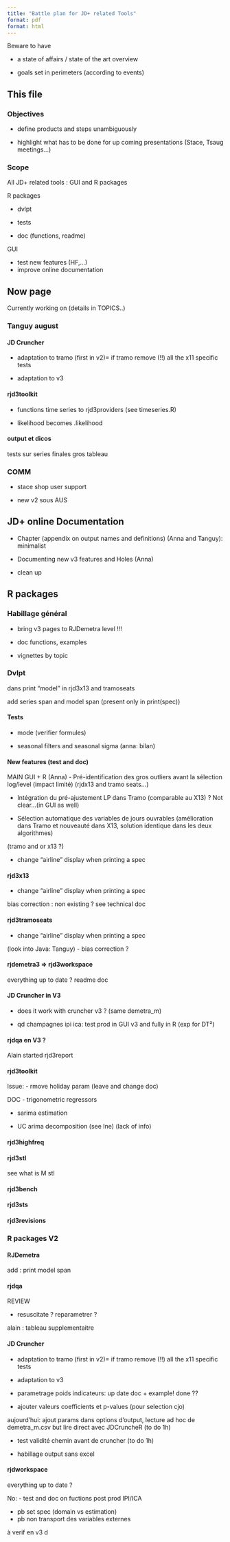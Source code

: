 ```yaml
---
title: "Battle plan for JD+ related Tools"
format: pdf
format: html 
---
```


Beware to have 

- a state of affairs / state of the art overview

- goals set in perimeters (according to events)

## This file 

### Objectives 

- define products and steps unambiguously

- highlight what has to be done for up coming presentations (Stace, Tsaug meetings...)

### Scope 

All JD+ related tools : GUI and R packages 

R packages 

- dvlpt 

- tests

- doc (functions, readme)

GUI 

- test new features (HF,...)
- improve online documentation 

## Now page

Currently working on (details in TOPICS..)

### Tanguy august

#### JD Cruncher 

- adaptation to tramo (first in v2)= if tramo remove (!!) all the x11 specific tests

- adaptation to v3

#### rjd3toolkit 

- functions time series to rjd3providers (see timeseries.R)

- likelihood becomes .likelihood

#### output et dicos 

tests sur series finales
gros tableau 

### COMM

- stace shop user support 

- new v2 sous AUS 


## JD+ online Documentation 

- Chapter (appendix on output names and definitions) (Anna and Tanguy): minimalist 

- Documenting new v3 features and Holes (Anna)

- clean up 

## R packages 

### Habillage général

- bring v3 pages to RJDemetra level !!!

- doc functions, examples 

- vignettes by topic

### Dvlpt 

dans print "model" in rjd3x13 and tramoseats 

add series span and model span
(present only in print(spec))

#### Tests

- mode (verifier formules)

- seasonal filters and seasonal sigma (anna: bilan)

#### New features (test and doc)


MAIN GUI + R
(Anna)
-	Pré-identification des gros outliers avant la sélection log/level (impact limité)
(rjdx13 and tramo seats...)

-	Intégration du pré-ajustement LP dans Tramo (comparable au X13) ? Not clear...(in GUI as well)

-	Sélection automatique des variables de jours ouvrables (amélioration dans Tramo et nouveauté dans X13, solution identique dans les deux algorithmes)

(tramo and or x13 ?)

- change "airline" display when printing a spec 

#### rjd3x13

- change "airline" display when printing a spec 

bias correction : non existing ? see technical doc

#### rjd3tramoseats 

- change "airline" display when printing a spec 

(look into Java: Tanguy)
- bias correction ?


#### rjdemetra3 => rjd3workspace

everything up to date ? 
readme
doc 
 
#### JD Cruncher in V3

- does it work with cruncher v3 ? (same demetra_m)

- qd champagnes ipi ica: test prod in GUI v3 and fully in R (exp for DT²)

#### rjdqa en V3 ?

Alain started rjd3report

#### rjd3toolkit 

Issue:
- rmove holiday param (leave and change doc)

DOC
- trigonometric regressors

- sarima estimation

- UC arima decomposition (see Ine) (lack of info)

#### rjd3highfreq 

#### rjd3stl 

see what is M stl

#### rjd3bench

#### rjd3sts 

#### rjd3revisions

### R packages V2

#### RJDemetra 

add : print model span 


#### rjdqa 

REVIEW

- resuscitate ? reparametrer ?

alain : tableau supplementaitre

#### JD Cruncher 

- adaptation to tramo (first in v2)= if tramo remove (!!) all the x11 specific tests

- adaptation to v3

- parametrage poids indicateurs: up date doc + example! done ??

- ajouter valeurs coefficients et p-values (pour selection cjo) 

aujourd'hui: ajout params dans options d'output, lecture ad hoc de demetra_m.csv
but lire direct avec JDCruncheR (to do 1h)

- test validité chemin avant de cruncher (to do 1h)

- habillage output sans excel 

#### rjdworkspace 

everything up to date ?

No: 
- test and doc on fuctions post prod IPI/ICA

- pb set spec (domain vs estimation)
- pb non transport des variables externes 

à verif en v3 d





